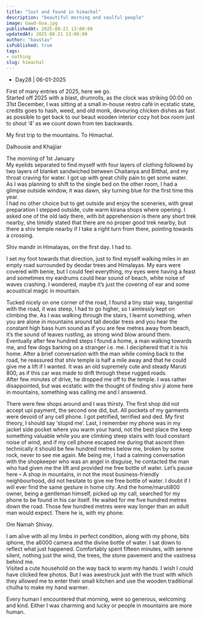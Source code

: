 ```yaml
---
title: "lost and found in himachal"
description: "beautiful morning and soulful people"
image: Gawd-Goa.jpg
publishedAt: 2025-08-21 13:00:00
updatedAt: 2025-08-21 13:00:00
author: "kaustav"
isPublished: true
tags:
- nothing
slug: himachal
---
```


- Day28 | 06-01-2025

First of many entries of 2025, here we go.  
Started off 2025 with a blast, drumrolls, as the clock was striking 00:00 on 31st December, I was sitting at a small in-house restro café in ecstatic state, credits goes to hash, weed, and old monk, devouring chicken dishes as fast as possible to get back to our beaut wooden interior cozy hot box room just to shout ‘4’ as we count down from ten backwards.

My first trip to the mountains. To Himachal.

Dalhousie and Khajjiar

The morning of 1st January  
My eyelids separated to find myself with four layers of clothing followed by two layers of blanket sandwiched between Chaitanya and Bitthal, and my throat craving for water. I got up with great chilly pain to get some water.  
As I was planning to shift to the single bed on the other room, I had a glimpse outside window, it was dawn, sky turning blue for the first time this year.  
I had no other choice but to get outside and enjoy the sceneries, with great preparation I stepped outside, cute warm kirana shops where opening. I asked one of the old lady there, with bit apprehension is there any short trek nearby, she timidly stated that there are no proper good trek nearby, but there a shiv temple nearby if I take a right turn from there, pointing towards a crossing.  

Shiv mandir in Himalayas, on the first day. I had to. 

I set my foot towards that direction, just to find myself walking miles in an empty road surrounded by deodar trees and Himalayas. My ears were covered with benie, but I could feel everything, my eyes were having a feast and sometimes my eardrums could hear sound of beach, white noise of waves crashing. I wondered, maybe it’s just the covering of ear and some acoustical magic in mountain.  

Tucked nicely on one corner of the road, I found a tiny stair way, tangential with the road, it was steep, I had to go higher, so I aimlessly kept on climbing the. As I was walking through the stairs, I learnt something, when you are alone in mountains around tall deodar tress and you hear the constant high bass hum sound as if you are few metres away from beach, it’s the sound of leaves rustling, as strong wind blow around them. Eventually after few hundred steps I found a home, a man walking towards me, and few dogs barking on a stranger i.e. me. I deciphered that it is his home. After a brief conversation with the man while coming back to the road, he reassured that shiv temple is half a mile away and that he could give me a lift if I wanted. It was an old supremely cute and steady Maruti 800, as if this car was made to drift through these rugged roads.  
After few minutes of drive, he dropped me off to the temple. I was rather disappointed, but was ecstatic with the thought of finding shiv ji alone here in mountains, something was calling me and I answered.  

There were few shops around and I was thirsty. The first shop did not accept upi payment, the second one did, but. All pockets of my garments were devoid of any cell phone. I got petrified, terrified and ded. My first theory, I should say ‘stupid me’.
Last, I remember my phone was in my jacket side pocket where you warm your hand, not the best place the keep something valuable while you are climbing steep stairs with loud constant noise of wind, and if my cell phone escaped me during that ascent then technically it should be few hundred metres below me, broken by some rock, never to see me again. Me being me, I had a calming conversation with the shopkeeper who was an angel in disguise, he contacted the man who had given me the lift and provided me free bottle of water. Let’s pause here – A shop in mountains, in not the most business-friendly neighbourhood, did not hesitate to give me free bottle of water. I doubt if I will ever find the same gesture in home city. And the home/maruti800 owner, being a gentleman himself, picked up my call, searched for my phone to be found in his car itself. He waited for me five hundred metres down the road.
Those few hundred metres were way longer than an adult man would expect. There he is, with my phone. 

Om Namah Shivay.

I am alive with all my limbs in perfect condition, along with my phone, bits iphone, the a6000 camera and the divine bottle of water. I sat down to reflect what just happened. Comfortably spent fifteen minutes, with serene silent, nothing just the wind, the trees, the stone pavement and the vastness behind me.  
Visited a cute household on the way back to warm my hands. I wish I could have clicked few photos. But I was awestruck just with the trust with which they allowed me to enter their small kitchen and use the wooden traditional chulha to make my hand warmer. 
 
Every human I encountered that morning, were so generous, welcoming and kind. Either I was charming and lucky or people in mountains are more human.

